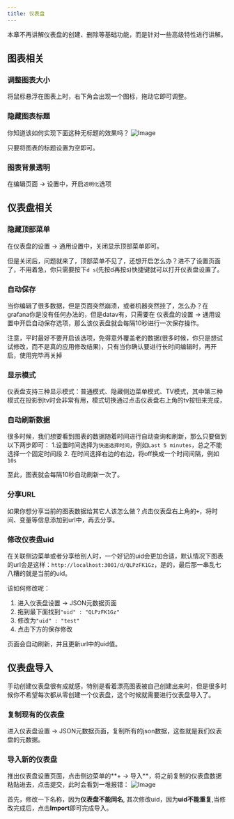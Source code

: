 ```yaml
---
title: 仪表盘
---
```



本章不再讲解仪表盘的创建、删除等基础功能，而是针对一些高级特性进行讲解。

## 图表相关
### 调整图表大小
将鼠标悬浮在图表上时，右下角会出现一个图标，拖动它即可调整。

### 隐藏图表标题
你知道该如何实现下面这种无标题的效果吗？
<img class="block mx-auto sm:mx-0 sm:flex-shrink-0 h-96" src="/img/docs/advance-dashboard-1.jpg" alt="Image" />

只要将图表的标题设置为空即可。

### 图表背景透明
在编辑页面 -> 设置中，开启`透明化`选项

## 仪表盘相关
### 隐藏顶部菜单
在仪表盘的设置 -> 通用设置中，关闭显示顶部菜单即可。

但是关闭后，问题就来了，顶部菜单不见了，还想开启怎么办？进不了设置页面了，不用着急，你只需要按下`d s`(先按d再按s)快捷键就可以打开仪表盘设置了。

### 自动保存
当你编辑了很多数据，但是页面突然崩溃，或者机器突然挂了，怎么办？在grafana你是没有任何办法的，但是datav有，只需要在
仪表盘的设置 -> 通用设置中开启自动保存选项，那么该仪表盘就会每隔10秒进行一次保存操作。

<TipCompat>注意，平时最好不要开启该选项，免得意外覆盖老的数据(很多时候，你只是想试试修改，而不是真的应用修改结果)，只有当你确认要进行长时间编辑时，再开启，使用完毕再关掉</TipCompat>

### 显示模式
仪表盘支持三种显示模式：普通模式、隐藏侧边菜单模式、TV模式，其中第三种模式在投影到tv时会非常有用，模式切换通过点击仪表盘右上角的tv按钮来完成，

### 自动刷新数据
很多时候，我们想要看到图表的数据随着时间进行自动查询和刷新，那么只要做到以下两步即可：
1.设置时间选择为`快速选择时间`，例如`Last 5 minutes`，总之不能选择一个固定时间段
2. 在时间选择右边的右边，将off换成一个时间间隔，例如`10s`

至此，图表就会每隔10秒自动刷新一次了。

### 分享URL
如果你想分享当前的图表数据给其它人该怎么做？点击仪表盘右上角的`+`，将时间、变量等信息添加到url中，再去分享。

### 修改仪表盘uid
在关联侧边菜单或者分享给别人时，一个好记的uid会更加合适，默认情况下图表的url会是这样：`http://localhost:3001/d/QLPzFK1Gz`，是的，最后那一串乱七八糟的就是当前的uid。

该如何修改呢：
1. 进入仪表盘设置 -> JSON元数据页面
2. 拖到最下面找到`"uid" : "QLPzFK1Gz"`
3. 修改为`"uid" : "test"`
4. 点击下方的保存修改

页面会自动刷新，并且更新url中的uid值。

## 仪表盘导入
手动创建仪表盘很有成就感，特别是看着漂亮图表被自己创建出来时，但是很多时候你不希望每次都从零创建一个仪表盘，这个时候就需要进行仪表盘导入了。

### 复制现有的仪表盘
进入仪表盘设置 -> JSON元数据页面，复制所有的json数据，这些就是我们仪表盘的元数据。

### 导入新的仪表盘
推出仪表盘设置页面，点击侧边菜单的**+ -> 导入**，将之前复制的仪表盘数据粘贴进去，点击提交，此时会看到一堆报错：
<img class="block mx-auto sm:mx-0 sm:flex-shrink-0 h-96" src="/img/docs/advance-dashboard-2.jpg" alt="Image" />

首先，修改一下名称，因为**仪表盘不能同名**, 其次修改uid，因为**uid不能重复**,当修改完成后，点击**Import**即可完成导入。
